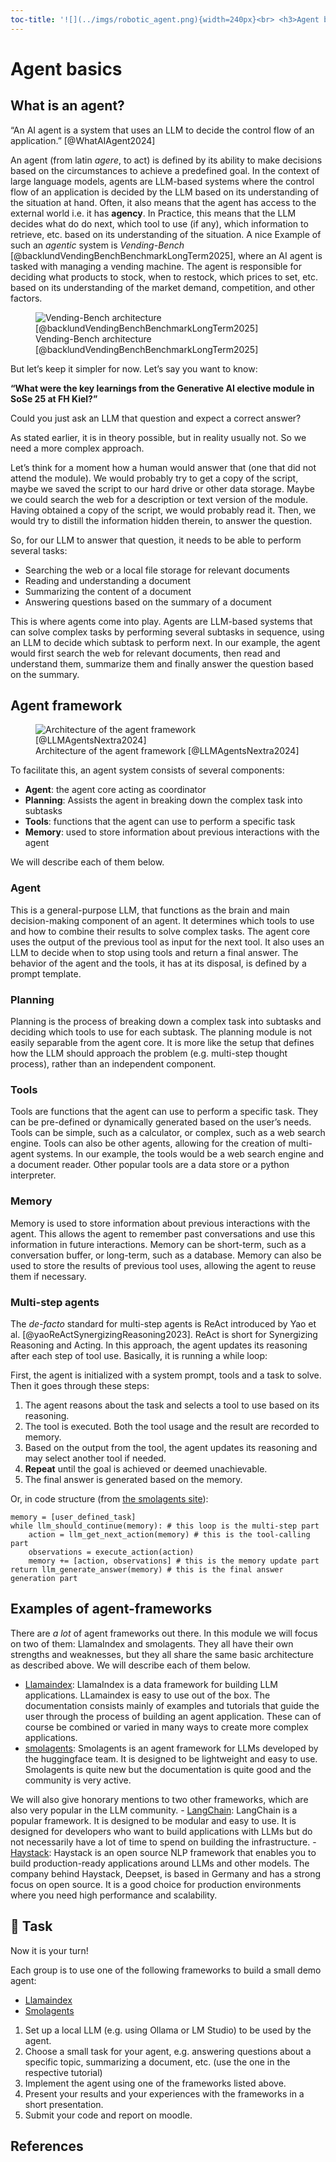 ```yaml
---
toc-title: '![](../imgs/robotic_agent.png){width=240px}<br> <h3>Agent basics</h3>'
---
```


# Agent basics

<!-- ## Fundamentals of agents and train-of-thought prompting -->

## What is an agent? 

"An AI agent is a system that uses an LLM to decide the control flow of an application." [@WhatAIAgent2024]

An agent (from latin *agere*, to act) is defined by its ability to make decisions based on the circumstances to achieve a predefined goal. In the context of large language models, agents are LLM-based systems where the control flow of an application is decided by the LLM based on its understanding of the situation at hand. Often, it also means that the agent has access to the external world i.e. it has **agency**. In Practice, this means that the LLM decides what do do next, which tool to use (if any), which information to retrieve, etc. based on its understanding of the situation. A nice Example of such an *agentic* system is *Vending-Bench* [@backlundVendingBenchBenchmarkLongTerm2025], where an AI agent is tasked with managing a vending machine. The agent is responsible for deciding what products to stock, when to restock, which prices to set, etc. based on its understanding of the market demand, competition, and other factors.

![Vending-Bench architecture [@backlundVendingBenchBenchmarkLongTerm2025]](../imgs/vending_bench.png)



<!-- In the context of large language models, agents are LLM-based systems that can solve complex tasks. Imagine asking a question like:  -->

But let's keep it simpler for now. Let's say you want to know:

__"What were the key learnings from the Generative AI elective module in SoSe 25 at FH Kiel?"__

Could you just ask an LLM that question and expect a correct answer? 

As stated earlier, it is in theory possible, but in reality usually not. So we need a more complex approach. 

<!-- It is in theory possible, that an LLM could answer that directly, but only if it was trained on this information, that is, if a text describing the module exists, is accessible from the web and was used in training the model. However, usually we can not expect the LLM to have this knowledge.  -->

Let's think for a moment how a human would answer that (one that did not attend the module). We would probably try to get a copy of the script, maybe we saved the script to our hard drive or other data storage. Maybe we could search the web for a description or text version of the module. Having obtained a copy of the script, we would probably read it. Then, we would try to distill the information hidden therein, to answer the question. 

So, for our LLM to answer that question, it needs to be able to perform several tasks:

- Searching the web or a local file storage for relevant documents
- Reading and understanding a document
- Summarizing the content of a document
- Answering questions based on the summary of a document

This is where agents come into play. Agents are LLM-based systems that can solve complex tasks by performing several subtasks in sequence, using an LLM to decide which subtask to perform next. In our example, the agent would first search the web for relevant documents, then read and understand them, summarize them and finally answer the question based on the summary.


## Agent framework

![Architecture of the agent framework [@LLMAgentsNextra2024]](../imgs/agent-framework.png)

To facilitate this, an agent system consists of several components:

- **Agent**: the agent core acting as coordinator
- **Planning**: Assists the agent in breaking down the complex task into subtasks
- **Tools**: functions that the agent can use to perform a specific task
- **Memory**: used to store information about previous interactions with the agent

We will describe each of them below. 


### Agent

This is a general-purpose LLM, that functions as the brain and main decision-making component of an agent. It determines which tools to use and how to combine their results to solve complex tasks. The agent core uses the output of the previous tool as input for the next tool. It also uses an LLM to decide when to stop using tools and return a final answer. The behavior of the agent and the tools, it has at its disposal, is defined by a prompt template.


### Planning

Planning is the process of breaking down a complex task into subtasks and deciding which tools to use for each subtask. The planning module is not easily separable from the agent core. It is more like the setup that defines how the LLM should approach the problem (e.g. multi-step thought process), rather than an independent component. 



<!-- usually also an LLM, it can be one fine-tuned to this specific task or receive a specialized prompt. It uses techniques like __chain-of-thought__ (CoT) prompting to generate a plan of action [@weiChainofThoughtPromptingElicits2023]. CoT prompting is a technique that encourages the model to explain its reasoning step by step, making it easier for us to understand and evaluate its answers. Other strategies include __Tree-of-Thoughts__ [@longLargeLanguageModel2023], [@yaoTreeThoughtsDeliberate2023], [@hulbertUsingTreeThoughtPrompting2023] or __ReAct__ [@yaoReActSynergizingReasoning2023]. -->
 <!-- and __Reflexion__ [@shinnReflexionLanguageAgents2023].  -->
<!-- We will discuss these in more detail later. -->


### Tools

Tools are functions that the agent can use to perform a specific task. They can be pre-defined or dynamically generated based on the user's needs. Tools can be simple, such as a calculator, or complex, such as a web search engine. Tools can also be other agents, allowing for the creation of multi-agent systems. In our example, the tools would be a web search engine and a document reader. Other popular tools are a data store or a python interpreter. 


### Memory

Memory is used to store information about previous interactions with the agent. This allows the agent to remember past conversations and use this information in future interactions. Memory can be short-term, such as a conversation buffer, or long-term, such as a database. Memory can also be used to store the results of previous tool uses, allowing the agent to reuse them if necessary.


<!-- ### Chain-of-Thought prompting

Chain-of-Thought (CoT) prompting refers to the technique of giving the LLM hints in the user input on how to solve the problem step by step, similar to what we did above. In the original paper, this was used with few-shot prompting (giving the LLM examples in the prompt), see figure below. But it is also possible to use it with zero-shot prompting (i.e. without examples) by invoking the magical words "Let's think step by step" [@kojimaLargeLanguageModels2023a]^[Note that these informations get old *fast*. Newer LLMs may have this functionality build in already]. 

![Chain-of-Thought prompting illustrated [@weiChainofThoughtPromptingElicits2023]](../imgs/chain_of_thought.png)


### Tree of Thoughts

Tree of Thoughts (ToT) is a generalization on CoT prompting. The papers on ToT are somewhat complex, so we will not discuss them in detail here. In short, LLMs are used to generate thoughts, that serve as intermediate steps towards the solution. The difference to CoT is basically, that several thoughts are generated at each step, creating a tree-like structure. This tree is then searched using breadth-first search or depth-first search until a solution is found. A simplified example is given by [@hulbertUsingTreeThoughtPrompting2023]: 

    Imagine three different experts are answering this question.
    All experts will write down 1 step of their thinking,
    then share it with the group.
    Then all experts will go on to the next step, etc.
    If any expert realises they're wrong at any point then they leave.
    The question is... -->


### Multi-step agents

The *de-facto* standard for multi-step agents is ReAct introduced by Yao et al. [@yaoReActSynergizingReasoning2023]. ReAct is short for Synergizing Reasoning and Acting. In this approach, the agent updates its reasoning after each step of tool use. Basically, it is running a while loop: 

First, the agent is initialized with a system prompt, tools and a task to solve. Then it goes through these steps:

1.  The agent reasons about the task and selects a tool to use based on its reasoning.
2.  The tool is executed. Both the tool usage and the result are recorded to memory.
3.  Based on the output from the tool, the agent updates its reasoning and may select another tool if needed.
4. **Repeat** until the goal is achieved or deemed unachievable.
5. The final answer is generated based on the memory.

Or, in code structure (from [the smolagents site](https://huggingface.co/docs/smolagents/conceptual_guides/intro_agents)):

    memory = [user_defined_task]
    while llm_should_continue(memory): # this loop is the multi-step part
        action = llm_get_next_action(memory) # this is the tool-calling part
        observations = execute_action(action)
        memory += [action, observations] # this is the memory update part
    return llm_generate_answer(memory) # this is the final answer generation part



<!-- ReAct (short for Synergizing Reasoning and Acting) is a technique based on CoT, that updates its reasoning after each step of tool use. This allows the agent to react (pun intended) to unforeseen results during the step-by-step solution i.e. failed tool use. The agent can then follow a different chain of thoughts. This makes it very well suited to tool use. An illustration is given in the figure below.  -->

<!-- ![Comparison of ReAct with other prompting techniques [@yaoReActSynergizingReasoning2023]](../imgs/ReAct.png) -->


## Examples of agent-frameworks 

There are *a lot* of agent frameworks out there. In this module we will focus on two of them: LlamaIndex and smolagents. They all have their own strengths and weaknesses, but they all share the same basic architecture as described above. We will describe each of them below.

 - [Llamaindex](https://github.com/run-llama/llama_index): LlamaIndex is a data framework for building LLM applications. LLamaindex is easy to use out of the box. The documentation consists mainly of examples and tutorials that guide the user through the process of building an agent application. These can of course be combined or varied in many ways to create more complex applications.
 - [smolagents](https://huggingface.co/docs/smolagents/index): Smolagents is an agent framework for LLMs developed by the huggingface team. It is designed to be lightweight and easy to use. Smolagents is quite new but the documentation is quite good and the community is very active. 

 We will also give honorary mentions to two other frameworks, which are also very popular in the LLM community.
 - [LangChain](https://github.com/hwchase17/langchain): LangChain is a popular framework. It is designed to be modular and easy to use. It is designed for developers who want to build applications with LLMs but do not necessarily have a lot of time to spend on building the infrastructure. 
 - [Haystack](https://github.com/deepset-ai/haystack): Haystack is an open source NLP framework that enables you to build production-ready applications around LLMs and other models. The company behind Haystack, Deepset, is based in Germany and has a strong focus on open source. It is a good choice for production environments where you need high performance and scalability.

 <!-- - [AutoGen](https://github.com/microsoft/autogen): AutoGen is an open source framework for developing large language model (LLM) applications using multiple LLMs that can collaborate with each other. It enables the development of multi-agent systems, where each agent has a specific role and can communicate with other agents to solve complex tasks. -->

::: {.callout-note}
## 📝 Task

Now it is your turn!

Each group is to use one of the following frameworks to build a small demo agent:

- [Llamaindex](https://docs.llamaindex.ai/en/stable/understanding/agent/) 
- [Smolagents](https://huggingface.co/docs/smolagents/tutorials/building_good_agents)

1. Set up a local LLM (e.g. using Ollama or LM Studio) to be used by the agent.
2. Choose a small task for your agent, e.g. answering questions about a specific topic, summarizing a document, etc. (use the one in the respective tutorial)
3. Implement the agent using one of the frameworks listed above.
4. Present your results and your experiences with the frameworks in a short presentation.
5. Submit your code and report on moodle.
:::




<!-- ## Further Readings -->

<!-- - [This paper](@wangSurveyLargeLanguage2024) compares different planning strategies -->
<!-- - In addition to the websites listed above see also [@IntroductionLLMAgents2023] -->


## References